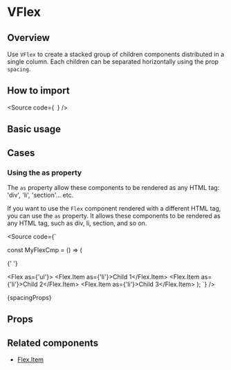 

<Meta of={Stories} />

# VFlex

## Overview

Use `VFlex` to create a stacked group of children components distributed
in a single column. Each children can be separated horizontally using the prop `spacing`.

## How to import

<Source
  code={`
`}
/>

## Basic usage

<Canvas of={Stories.Base} />

## Cases

### Using the as property

The `as` property allow these components to be rendered as any HTML tag:
'div', 'li', 'section'... etc.

If you want to use the `Flex` component rendered with a different HTML tag, you can use the `as` property.
It allows these components to be rendered as any HTML tag, such as div, li, section, and so on.

<Source
  code={`

const MyFlexCmp = () => (

{' '}

<Flex as={'ul'}>
  <Flex.Item as={'li'}>Child 1</Flex.Item>
  <Flex.Item as={'li'}>Child 2</Flex.Item>
  <Flex.Item as={'li'}>Child 3</Flex.Item>
</Flex>
); `} />

<Markdown>{spacingProps}</Markdown>

## Props

<ArgTypes of={Stories} />

## Related components

- [Flex.Item](?path=/story/components-layout-flex-flex-components--item)
